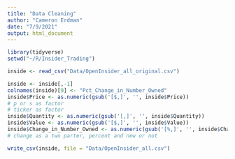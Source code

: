 ```yaml
---
title: "Data Cleaning"
author: "Cameron Erdman"
date: "7/9/2021"
output: html_document
---
```


```r
library(tidyverse)
setwd("~/R/Insider_Trading")
```

```r
inside <- read_csv("Data/OpenInsider_all_original.csv")
```

```r
inside <- inside[,-1]
colnames(inside)[9] <- "Pct_Change_in_Number_Owned"
inside$Price <- as.numeric(gsub('[$,]', '', inside$Price))
# p or s as factor
# ticker as factor
inside$Quantity <- as.numeric(gsub('[,]', '', inside$Quantity))
inside$Value <- as.numeric(gsub('[$,]', '', inside$Value))
inside$Change_in_Number_Owned <- as.numeric(gsub('[%,]', '', inside$Change_in_Number_Owned))/100
# change as a two parter, percent and new or not
```

```r
write_csv(inside, file = "Data/OpenInsider_all.csv")
```

